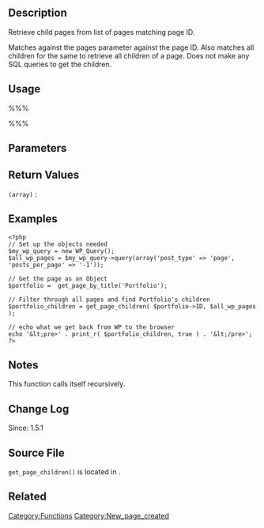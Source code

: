 {{Languages|
{{en|Function Reference/get_page_children}}
{{it|Riferimento funzioni/get_page_children}}
{{ja|関数リファレンス/get_page_children}}
}}

== Description ==
Retrieve child pages from list of pages matching page ID. 

Matches against the pages parameter against the page ID. Also matches all children for the same to retrieve all children of a page. Does not make any SQL queries to get the children. 

== Usage ==
%%%<?php get_page_children( $page_id, $pages ); ?>%%%

== Parameters ==
{{Parameter|$page_id|integer|Page ID.}}
{{Parameter|$pages|array|List of pages' objects.}}

== Return Values ==
; <tt>(array)</tt> : 

== Examples ==
<pre><?php
// Set up the objects needed
$my_wp_query = new WP_Query();
$all_wp_pages = $my_wp_query->query(array('post_type' => 'page', 'posts_per_page' => '-1'));

// Get the page as an Object
$portfolio =  get_page_by_title('Portfolio');

// Filter through all pages and find Portfolio's children
$portfolio_children = get_page_children( $portfolio->ID, $all_wp_pages );

// echo what we get back from WP to the browser
echo '&lt;pre>' . print_r( $portfolio_children, true ) . '&lt;/pre>';
?></pre>

== Notes ==
This function calls itself recursively.

== Change Log ==
Since: 1.5.1

== Source File ==
<!-- Need links to current source code files -->
<tt>get_page_children()</tt> is located in {{Trac|wp-includes/post.php}}.

== Related ==
{{Page Tags}}

{{Tag Footer}}

[[Category:Functions]]
[[Category:New_page_created]]
